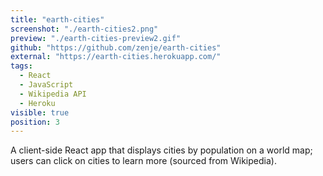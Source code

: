 ```yaml
---
title: "earth-cities"
screenshot: "./earth-cities2.png"
preview: "./earth-cities-preview2.gif"
github: "https://github.com/zenje/earth-cities"
external: "https://earth-cities.herokuapp.com/"
tags:
  - React
  - JavaScript
  - Wikipedia API
  - Heroku
visible: true
position: 3
---
```


A client-side React app that displays cities by population on a world map; users can click on cities to learn more (sourced from Wikipedia).
